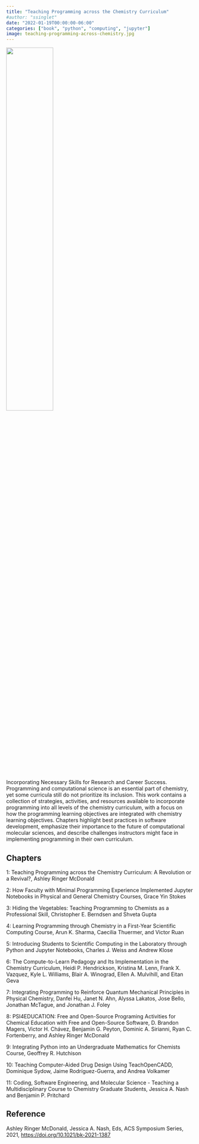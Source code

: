 ```yaml
---
title: "Teaching Programming across the Chemistry Curriculum"
#author: "ssinglet"
date: "2022-01-19T00:00:00-06:00"
categories: ["book", "python", "computing", "jupyter"]
image: teaching-programming-across-chemistry.jpg
---
```


![](teaching-programming-across-chemistry.webp){width="50%"}

Incorporating Necessary Skills for Research and Career Success. Programming and computational science is an essential part of chemistry, yet some curricula still do not prioritize its inclusion. This work contains a collection of strategies, activities, and resources available to incorporate programming into all levels of the chemistry curriculum, with a focus on how the programming learning objectives are integrated with chemistry learning objectives. Chapters highlight best practices in software development, emphasize their importance to the future of computational molecular sciences, and describe challenges instructors might face in implementing programming in their own curriculum.


## Chapters {#chapters}

1: Teaching Programming across the Chemistry Curriculum: A Revolution or a Revival?, Ashley Ringer McDonald

2: How Faculty with Minimal Programming Experience Implemented Jupyter Notebooks in Physical and General Chemistry Courses, Grace Yin Stokes

3: Hiding the Vegetables: Teaching Programming to Chemists as a Professional Skill, Christopher E. Berndsen and Shveta Gupta

4: Learning Programming through Chemistry in a First-Year Scientific Computing Course, Arun K. Sharma, Caecilia Thuermer, and Victor Ruan

5: Introducing Students to Scientific Computing in the Laboratory through Python and Jupyter Notebooks, Charles J. Weiss and Andrew Klose

6: The Compute-to-Learn Pedagogy and Its Implementation in the Chemistry Curriculum, Heidi P. Hendrickson, Kristina M. Lenn, Frank X. Vazquez, Kyle L. Williams, Blair A. Winograd, Ellen A. Mulvihill, and Eitan Geva

7: Integrating Programming to Reinforce Quantum Mechanical Principles in Physical Chemistry, Danfei Hu, Janet N. Ahn, Alyssa Lakatos, Jose Bello, Jonathan McTague, and Jonathan J. Foley

8: PSI4EDUCATION: Free and Open-Source Programing Activities for Chemical Education with Free and Open-Source Software, D. Brandon Magers, Victor H. Chávez, Benjamin G. Peyton, Dominic A. Sirianni, Ryan C. Fortenberry, and Ashley Ringer McDonald

9: Integrating Python into an Undergraduate Mathematics for Chemists Course, Geoffrey R. Hutchison

10: Teaching Computer-Aided Drug Design Using TeachOpenCADD, Dominique Sydow, Jaime Rodríguez-Guerra, and Andrea Volkamer

11: Coding, Software Engineering, and Molecular Science - Teaching a Multidisciplinary Course to Chemistry Graduate Students, Jessica A. Nash and Benjamin P. Pritchard


## Reference {#Reference}

Ashley Ringer McDonald, Jessica A. Nash, Eds, ACS Symposium Series, 2021, <https://doi.org/10.1021/bk-2021-1387>
